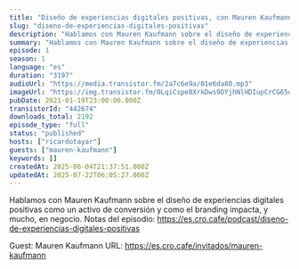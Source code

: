 ```yaml
---
title: "Diseño de experiencias digitales positivas, con Mauren Kaufmann "
slug: "diseno-de-experiencias-digitales-positivas"
description: "Hablamos con Mauren Kaufmann sobre el diseño de experiencias digitales positivas como un activo de conversión y como el branding impacta, y mucho, en negocio.\nNotas del episodio: https://es.cro.cafe/podcast/diseno-de-experiencias-digitales-positivas\n\nGuest: Mauren Kaufmann\nURL: https://es.cro.cafe/invitados/mauren-kaufmann"
summary: "Hablamos con Mauren Kaufmann sobre el diseño de experiencias digitales positivas como un activo de conversión y como el branding impacta, y mucho, en negocio.\r\n\r\nNotas del episodio: https://es.cro.cafe/podcast/diseno-de-experiencias-digitales-positivas"
episode: 1
season: 1
language: "es"
duration: "3197"
audioUrl: "https://media.transistor.fm/2a7c6e9a/01e6da80.mp3"
imageUrl: "https://img.transistor.fm/0LqiCspe8XrkDws9DYjhNlHDIupCrCG65qB48E7Ye3U/rs:fill:3000:3000:1/q:60/aHR0cHM6Ly9pbWct/dXBsb2FkLXByb2R1/Y3Rpb24udHJhbnNp/c3Rvci5mbS9lYjk4/ZjZjZjQxMDU4ZGY1/OGRlNzE0NThhODA0/OWUzOS5qcGVn.webp"
pubDate: 2021-01-19T23:00:00.000Z
transistorId: "442674"
downloads_total: 2192
episode_type: "full"
status: "published"
hosts: ["ricardotayar"]
guests: ["mauren-kaufmann"]
keywords: []
createdAt: 2025-06-04T21:37:51.000Z
updatedAt: 2025-07-22T06:05:27.000Z
---
```


Hablamos con Mauren Kaufmann sobre el diseño de experiencias digitales positivas como un activo de conversión y como el branding impacta, y mucho, en negocio.
Notas del episodio: https://es.cro.cafe/podcast/diseno-de-experiencias-digitales-positivas

Guest: Mauren Kaufmann
URL: https://es.cro.cafe/invitados/mauren-kaufmann
